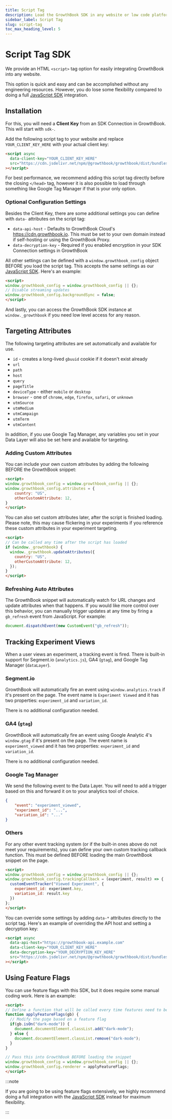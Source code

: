 ```yaml
---
title: Script Tag
description: Load the GrowthBook SDK in any website or low code platform
sidebar_label: Script Tag
slug: script-tag
toc_max_heading_level: 5
---
```


# Script Tag SDK

We provide an HTML `<script>` tag option for easily integrating GrowthBook into any website.

This option is quick and easy and can be accomplished without any engineering resources. However, you do lose some flexibility compared to doing a full [JavaScript SDK](/lib/js) integration.

## Installation

For this, you will need a **Client Key** from an SDK Connection in GrowthBook. This will start with `sdk-`.

Add the following script tag to your website and replace `YOUR_CLIENT_KEY_HERE` with your actual client key:

```html
<script async
  data-client-key="YOUR_CLIENT_KEY_HERE"
  src="https://cdn.jsdelivr.net/npm/@growthbook/growthbook/dist/bundles/auto.min.js"
></script>
```

For best performance, we recommend adding this script tag directly before the closing `</head>` tag, however it is also possible to load through something like Google Tag Manager if that is your only option.

### Optional Configuration Settings

Besides the Client Key, there are some additional settings you can define with `data-` attributes on the script tag:

- `data-api-host` - Defaults to GrowthBook Cloud's https://cdn.growthbook.io. This must be set to your own domain instead if self-hosting or using the GrowthBook Proxy.
- `data-decryption-key` - Required if you enabled encryption in your SDK Connection settings in GrowthBook

All other settings can be defined with a `window.growthbook_config` object BEFORE you load the script tag. This accepts the same settings as our [JavaScript SDK](/lib/js). Here's an example:

```html
<script>
window.growthbook_config = window.growthbook_config || {};
// Disable streaming updates
window.growthbook_config.backgroundSync = false;
</script>
```

And lastly, you can access the GrowthBook SDK instance at `window._growthbook` if you need low level access for any reason.

## Targeting Attributes

The following targeting attributes are set automatically and available for use.

- `id` - creates a long-lived `gbuuid` cookie if it doesn't exist already
- `url`
- `path`
- `host`
- `query`
- `pageTitle`
- `deviceType` - either `mobile` or `desktop`
- `browser` - one of `chrome`, `edge`, `firefox`, `safari`, or `unknown`
- `utmSource`
- `utmMedium`
- `utmCampaign`
- `utmTerm`
- `utmContent`

In addition, if you use Google Tag Manager, any variables you set in your Data Layer will also be set here and available for targeting.

### Adding Custom Attributes

You can include your own custom attributes by adding the following BEFORE the GrowthBook snippet:

```html
<script>
window.growthbook_config = window.growthbook_config || {};
window.growthbook_config.attributes = {
    country: "US",
    otherCustomAttribute: 12,
}
</script>
```

You can also set custom attributes later, after the script is finished loading. Please note, this may cause flickering in your experiments if you reference these custom attributes in your experiment targeting.

```html
<script>
// Can be called any time after the script has loaded
if (window._growthbook) {
  window._growthbook.updateAttributes({
    country: "US",
    otherCustomAttribute: 12,
  });
}
</script>
```

### Refreshing Auto Attributes

The GrowthBook snippet will automatically watch for URL changes and update attributes when that happens. If you would like more control over this behavior, you can manually trigger updates at any time by firing a `gb_refresh` event from JavaScript. For example:

```ts
document.dispatchEvent(new CustomEvent("gb_refresh"));
```

## Tracking Experiment Views

When a user views an experiment, a tracking event is fired. There is built-in support for Segment.io (`analytics.js`), GA4 (`gtag`), and Google Tag Manager (`dataLayer`).

### Segment.io

GrowthBook will automatically fire an event using `window.analytics.track` if it's present on the page. The event name is `Experiment Viewed` and it has two properties: `experiment_id` and `variation_id`.

There is no additional configuration needed.

### GA4 (`gtag`)

GrowthBook will automatically fire an event using Google Analytic 4's `window.gtag` if it's present on the page. The event name is `experiment_viewed` and it has two properties: `experiment_id` and `variation_id`.

There is no additional configuration needed.

### Google Tag Manager

We send the following event to the Data Layer. You will need to add a trigger based on this and forward it on to your analytics tool of choice.

```json
{
    "event": "experiment_viewed",
    "experiment_id": "...",
    "variation_id": "..."
}
```

### Others

For any other event tracking system (or if the built-in ones above do not meet your requirements), you can define your own custom tracking callback function. This must be defined BEFORE loading the main GrowthBook snippet on the page.

```html
<script>
window.growthbook_config = window.growthbook_config || {};
window.growthbook_config.trackingCallback = (experiment, result) => {
  customEventTracker("Viewed Experiment", {
    experiment_id: experiment.key,
    variation_id: result.key
  })
};
</script>
```

You can override some settings by adding `data-*` attributes directly to the script tag. Here's an example of overriding the API host and setting a decryption key:

```html
<script async
  data-api-host="https://growthbook-api.example.com"
  data-client-key="YOUR_CLIENT_KEY_HERE"
  data-decryption-key="YOUR_DECRYPTION_KEY_HERE"
  src="https://cdn.jsdelivr.net/npm/@growthbook/growthbook/dist/bundles/auto.min.js"
></script>
```

## Using Feature Flags

You can use feature flags with this SDK, but it does require some manual coding work. Here is an example:

```html
<script>
// Define a function that will be called every time features need to be re-evaluated
function applyFeatureFlags(gb) {
  // Modify the page based on a feature flag
  if(gb.isOn("dark-mode")) {
    document.documentElement.classList.add("dark-mode");
  } else {
    document.documentElement.classList.remove("dark-mode");
  }
}

// Pass this into GrowthBook BEFORE loading the snippet
window.growthbook_config = window.growthbook_config || {};
window.growthbook_config.renderer = applyFeatureFlags;
</script>
```

:::note

If you are going to be using feature flags extensively, we highly recommend doing a full integration with the [JavaScript SDK](/lib/js) instead for maximum flexibility.

:::

